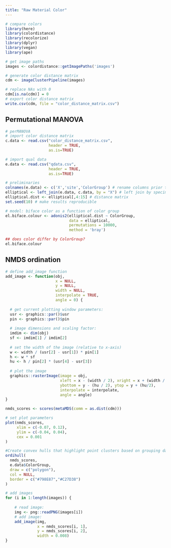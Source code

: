 ```yaml
---
title: "Raw Material Color"
---
```


```r
# compare colors
library(here)
library(colordistance)
library(recolorize)
library(dplyr)
library(vegan)
library(ape)

# get image paths
images <- colordistance::getImagePaths('images')

# generate color distance matrix
cdm <- imageClusterPipeline(images)

# replace NAs with 0
cdm[is.na(cdm)] = 0
# export color distance matrix
write.csv(cdm, file = "color_distance_matrix.csv")
```

## Permutational MANOVA

```r
# perMANOVA
# import color distance matrix
c.data <- read.csv("color_distance_matrix.csv",
                   header = TRUE,
                   as.is=TRUE)

# import qual data
e.data <- read.csv("qdata.csv",
                   header = TRUE,
                   as.is=TRUE)

# preliminaries
colnames(e.data) <- c('X','site','ColorGroup') # rename columns prior to join
elliptical <- left_join(e.data, c.data, by = "X") # left join by specimen number
elliptical.dist <- elliptical[,4:15] # distance matrix
set.seed(10) # make results reproducible

# model: biface color as a function of color group
el.biface.colour <- adonis2(elliptical.dist ~ ColorGroup,
                            data = elliptical,
                            permutations = 10000,
                            method = 'bray')

## does color differ by ColorGroup?
el.biface.colour
```

## NMDS ordination

```r
# define add_image function
add_image <- function(obj,
                      x = NULL,
                      y = NULL,
                      width = NULL,
                      interpolate = TRUE,
                      angle = 0) {
  
  # get current plotting window parameters:
  usr <- graphics::par()$usr
  pin <- graphics::par()$pin
  
  # image dimensions and scaling factor:
  imdim <- dim(obj)
  sf <- imdim[1] / imdim[2]
  
  # set the width of the image (relative to x-axis)
  w <- width / (usr[2] - usr[1]) * pin[1]
  h <- w * sf
  hu <- h / pin[2] * (usr[4] - usr[3])
  
  # plot the image
  graphics::rasterImage(image = obj,
                        xleft = x - (width / 2), xright = x + (width / 2),
                        ybottom = y - (hu / 2), ytop = y + (hu/2),
                        interpolate = interpolate,
                        angle = angle)
}

nmds_scores <- scores(metaMDS(comm = as.dist(cdm)))

# set plot parameters
plot(nmds_scores,
     xlim = c(-0.07, 0.12),
     ylim = c(-0.04, 0.04),
     cex = 0.001
)

#Create convex hulls that highlight point clusters based on grouping dataframe
ordihull(
  nmds_scores,
  e.data$ColorGroup,
  draw = c("polygon"),
  col = NULL,
  border = c("#798E87","#C27D38")
)

# add images
for (i in 1:length(images)) {
       
    # read image:
    img <- png::readPNG(images[i]) 
    # add image:
    add_image(img,
              x = nmds_scores[i, 1],
              y = nmds_scores[i, 2],
              width = 0.008)
}
```

